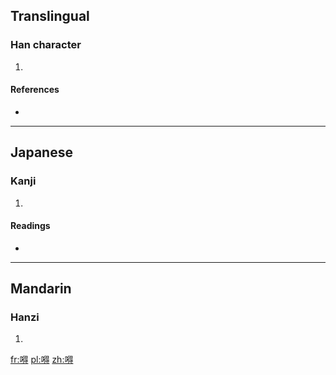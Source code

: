 ==Translingual==

===Han character===
{{Han char|rn=30|rad=口|as=11|sn=14|four=|canj=口竹人戈 (RHOI)}}

# {{defn|Han|sort=口11}}

====References====
* {{Han ref|kx=0206.201|dkj=04229|hdz=10677.110|uh=561A|ud=22042}}

----

==Japanese==

===Kanji===
{{ja-kanji|grade=|rs=口11}}

# {{defn|Japanese|sort=口11}}

====Readings====
* {{ja-readings|on=[[とく]] (toku)|kun=}}

----

==Mandarin==

===Hanzi===
{{cmn-hanzi|pin=[[dé]] ([[de2]])|wg=te<sup>2</sup>}}

# {{defn|Mandarin|sort=口11}}

[[fr:嘚]]
[[pl:嘚]]
[[zh:嘚]]